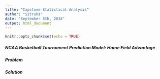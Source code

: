 ```yaml
---
title: "Capstone Statistical Analysis"
author: "Sitruks"
date: "September 8th, 2018"
output: html_document
---
```


```r
knitr::opts_chunk$set(echo = TRUE)
```

##### NCAA Basketball Tournament Prediction Model\: Home Field Advantage

##### **Problem**


##### **Solution**
